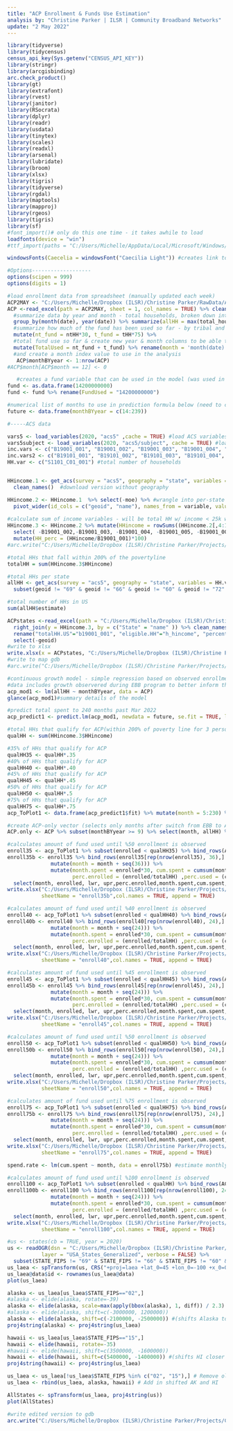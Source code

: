 ```yaml
---
title: "ACP Enrollment & Funds Use Estimation"
analysis by: "Christine Parker | ILSR | Community Broadband Networks"
update: "2 May 2022"
---
```



```r

library(tidyverse)
library(tidycensus)
census_api_key(Sys.getenv("CENSUS_API_KEY"))
library(stringr)
library(arcgisbinding)
arc.check_product()
library(gt)
library(extrafont)
library(rvest)
library(janitor)
library(RSocrata)
library(dplyr)
library(readr)
library(usdata)
library(tinytex)
library(scales)
library(readxl)
library(arsenal)
library(lubridate)
library(broom)
library(xlsx)
library(tigris)
library(tidyverse)
library(rgdal)
library(maptools)
library(mapproj)
library(rgeos)
library(tigris)
library(sf)
#font_import()# only do this one time - it takes awhile to load
loadfonts(device = "win")
#ttf_import(paths = "C:/Users/Michelle/AppData/Local/Microsoft/Windows/Fonts", recursive = TRUE)

windowsFonts(Caecelia = windowsFont("Caecilia Light")) #creates link to font to use in tables

#Options-------------------
options(scipen = 999)
options(digits = 1)
```

```r
#load enrollment data from spreadsheet (manually updated each week)
ACP2MAY <- "C:/Users/Michelle/Dropbox (ILSR)/Christine Parker/RawData/ACP/ACPWeeklyEnroll.xlsx"
ACP <-read_excel(path = ACP2MAY, sheet = 1, col_names = TRUE) %>% clean_names() %>%
  #summarize data by year and month - total households, broken down into tribal and non-tribal
  group_by(month(date), year(date)) %>% summarize(allHH = max(total_households), ntHH = max(non_tribal), tHH = max(tribal)) %>% 
  #summarize how much of the fund has been used so far - by tribal and non-tribal HH
  mutate(nt_fund = ntHH*30, t_fund = tHH*75) %>%
  #total fund use so far & create new year & month columns to be able to arrange...
  mutate(TotalUsed = nt_fund + t_fund) %>% rename(month = 'month(date)', year = 'year(date)') %>% arrange(year, month)
  #and create a month index value to use in the analysis
   ACP$monthBYyear <- 1:nrow(ACP)
#ACP$month[ACP$month == 12] <- 0

   #creates a fund variable that can be used in the model (was used in the original model set up, but is not currently being used)
fund <- as.data.frame(14200000000) 
fund <- fund %>% rename(FundUsed = "14200000000")

#numerical list of months to use in prediction formula below (need to change this after April)
future <- data.frame(monthBYyear = c(14:239))

#-----ACS data

vars5 <- load_variables(2020, "acs5" ,cache = TRUE) #load ACS variables in the 5 yr dataset
vars5subject <- load_variables(2020, "acs5/subject", cache = TRUE) #loads subject-table variables
inc.vars <- c("B19001_001", "B19001_002", "B19001_003", "B19001_004", "B19001_005" , "B19001_006", "B19001_007", "B19001_008", "B19001_009" ) #loads HH income fields from 5 year dataset (2015-2019) < $45K annual
inc.vars2 <- c("B19101_001", "B19101_002", "B19101_003", "B19101_004", "B19101_005"  ) #loads HH income fields from 5 year dataset (2015-2019)B19101_002
HH.var <- c("S1101_C01_001") #total number of households


HHincome.1 <- get_acs(survey = "acs5", geography = "state", variables = inc.vars, year = 2020, geometry = FALSE, moe_level = 95, state = NULL,cache_table = TRUE)%>%
  clean_names()  #download version without geography 

HHincome.2 <- HHincome.1  %>% select(-moe) %>% #wrangle into per-state records
  pivot_wider(id_cols = c("geoid", "name"), names_from = variable, values_from = estimate )  
  
#calculate sum of income variables - will be total HH w/ income < 25k within past 12 mo
HHincome.3 <- HHincome.2 %>% mutate(HHincome = rowSums((HHincome.2[,4:11]),na.rm = TRUE)) %>% 
  select( -B19001_002,-B19001_003, -B19001_004, -B19001_005, -B19001_006, -B19001_007, -B19001_008, -B19001_009) %>%
  mutate(HH_perc = (HHincome/B19001_001)*100) 
#arc.write("C:/Users/Michelle/Dropbox (ILSR)/Christine Parker/Projects/CBN InfoMap Requests/BroadbandingFunds/ACP/ACP/ACP.gdb/HHeligible2021",data = HHincome.3)

#total HHs that fall within 200% of the povertyline
totalHH = sum(HHincome.3$HHincome) 

#total HHs per state
allHH <- get_acs(survey = "acs5", geography = "state", variables = HH.var, year = 2020, geometry = TRUE, state = NULL, moe_level = 95, cache_table = TRUE) %>% clean_names() %>% shift_geometry(preserve_area = FALSE, position = c("below","outside"))%>% 
  subset(geoid != "69" & geoid != "66" & geoid != "60" & geoid != "72" & geoid != "78")

#total number of HHs in US
sum(allHH$estimate)

ACPstates <-read_excel(path = "C:/Users/Michelle/Dropbox (ILSR)/Christine Parker/RawData/ACP/ACPstates2MAY2022.xlsx", sheet = 1, col_names = TRUE)  %>%
  right_join(y = HHincome.3, by = c("State" = "name" )) %>% clean_names() %>% mutate(perc_EoE = (total_households/h_hincome)*100) %>%
  rename("totalHH.US"="b19001_001", "eligible.HH"="h_hincome", "percent.eligible" ="hh_perc", "perc.EligibleEnrolled" = "perc_EoE") %>%
  select(-geoid)
#write to xlsx
write.xlsx(x = ACPstates, "C:/Users/Michelle/Dropbox (ILSR)/Christine Parker/Projects/CBN InfoMap Requests/BroadbandingFunds/ACP/Affordable-Connectivity-Program-Analysis/ACPbyState.xlsx")
#write to map gdb  
#arc.write("C:/Users/Michelle/Dropbox (ILSR)/Christine Parker/Projects/CBN InfoMap Requests/BroadbandingFunds/ACP/ACP/ACP.gdb/ACPstates",data = ACPstates)

```

```r

#continuous growth model - simple regression based on observed enrollment through 22 Mar 2022
#data includes growth observered during EBB program to better inform the model
acp_mod1 <- lm(allHH ~ monthBYyear, data = ACP) 
glance(acp_mod1)#summary details of the model

#predict total spent to 240 months past Mar 2022
acp_predict1 <- predict.lm(acp_mod1, newdata = future, se.fit = TRUE, level = .95, interval = "prediction") 

#total HHs that qualify for ACP(within 200% of poverty line for 3 person HH)
qualHH <- sum(HHincome.3$HHincome)

#35% of HHs that qualify for ACP
qualHH35 <- qualHH*.35
#40% of HHs that qualify for ACP
qualHH40 <- qualHH*.40
#45% of HHs that qualify for ACP
qualHH45 <- qualHH*.45
#50% of HHs that qualify for ACP
qualHH50 <- qualHH*.5
#75% of HHs that qualify for ACP
qualHH75 <- qualHH*.75
acp_ToPlot1 <- data.frame(acp_predict1$fit) %>% mutate(month = 5:230) %>% rename(enrolled = fit)#create index which represents months - currently predicting May 2022 and beyond

#create ACP-only vector (selects only months after switch from EBB to ACP)
ACP.only <- ACP %>% subset(monthBYyear >= 9) %>% select(month, allHH) %>% rename(enrolled = allHH)

#calculates amount of fund used until %50 enrollment is observed
enroll35 <- acp_ToPlot1 %>% subset(enrolled < qualHH35) %>% bind_rows(ACP.only) %>% arrange(month) 
enroll35b <- enroll35 %>% bind_rows(enroll35[rep(nrow(enroll35), 36),] %>%
              mutate(month = month + seq(36))) %>%
              mutate(month.spent = enrolled*30, cum.spent = cumsum(month.spent),
                     perc.enrolled = (enrolled/totalHH) ,perc.used = (cum.spent /14200000000)) %>%
  select(month, enrolled, lwr, upr,perc.enrolled,month.spent,cum.spent, perc.used) %>%
write.xlsx("C:/Users/Michelle/Dropbox (ILSR)/Christine Parker/Projects/CBN InfoMap Requests/BroadbandingFunds/BroadbandFunds/enrollACP.xlsx",
           sheetName = "enroll35b",col.names = TRUE, append = TRUE)

#calculates amount of fund used until %40 enrollment is observed
enroll40 <- acp_ToPlot1 %>% subset(enrolled < qualHH40) %>% bind_rows(ACP.only) %>% arrange(month) 
enroll40b <- enroll40 %>% bind_rows(enroll40[rep(nrow(enroll40), 24),] %>%
              mutate(month = month + seq(24))) %>%
              mutate(month.spent = enrolled*30, cum.spent = cumsum(month.spent),
                     perc.enrolled = (enrolled/totalHH) ,perc.used = (cum.spent /14200000000)) %>%
  select(month, enrolled, lwr, upr,perc.enrolled,month.spent,cum.spent, perc.used) %>%
write.xlsx("C:/Users/Michelle/Dropbox (ILSR)/Christine Parker/Projects/CBN InfoMap Requests/BroadbandingFunds/BroadbandFunds/enrollACP.xlsx",
           sheetName = "enroll40",col.names = TRUE, append = TRUE)

#calculates amount of fund used until %45 enrollment is observed
enroll45 <- acp_ToPlot1 %>% subset(enrolled < qualHH45) %>% bind_rows(ACP.only) %>% arrange(month) 
enroll45b <- enroll45 %>% bind_rows(enroll45[rep(nrow(enroll45), 24),] %>%
              mutate(month = month + seq(24))) %>%
              mutate(month.spent = enrolled*30, cum.spent = cumsum(month.spent),
                     perc.enrolled = (enrolled/totalHH) ,perc.used = (cum.spent /14200000000)) %>%
  select(month, enrolled, lwr, upr,perc.enrolled,month.spent,cum.spent, perc.used) %>%
write.xlsx("C:/Users/Michelle/Dropbox (ILSR)/Christine Parker/Projects/CBN InfoMap Requests/BroadbandingFunds/BroadbandFunds/enrollACP.xlsx",
           sheetName = "enroll45",col.names = TRUE, append = TRUE)

#calculates amount of fund used until %50 enrollment is observed
enroll50 <- acp_ToPlot1 %>% subset(enrolled < qualHH50) %>% bind_rows(ACP.only) %>% arrange(month) 
enroll50b <- enroll50 %>% bind_rows(enroll50[rep(nrow(enroll50), 24),] %>%
              mutate(month = month + seq(24))) %>%
              mutate(month.spent = enrolled*30, cum.spent = cumsum(month.spent),
                     perc.enrolled = (enrolled/totalHH) ,perc.used = (cum.spent /14200000000)) %>%
  select(month, enrolled, lwr, upr,perc.enrolled,month.spent,cum.spent, perc.used) %>%
write.xlsx("C:/Users/Michelle/Dropbox (ILSR)/Christine Parker/Projects/CBN InfoMap Requests/BroadbandingFunds/BroadbandFunds/enrollACP.xlsx",
           sheetName = "enroll50",col.names = TRUE, append = TRUE)

#calculates amount of fund used until %75 enrollment is observed
enroll75 <- acp_ToPlot1 %>% subset(enrolled < qualHH75) %>% bind_rows(ACP.only) %>% arrange(month) 
enroll75b <- enroll75 %>% bind_rows(enroll75[rep(nrow(enroll75), 24),] %>%
              mutate(month = month + seq(24))) %>%
              mutate(month.spent = enrolled*30, cum.spent = cumsum(month.spent),
                     perc.enrolled = (enrolled/totalHH) ,perc.used = (cum.spent /14200000000)) %>%
  select(month, enrolled, lwr, upr,perc.enrolled,month.spent,cum.spent, perc.used) %>%
write.xlsx("C:/Users/Michelle/Dropbox (ILSR)/Christine Parker/Projects/CBN InfoMap Requests/BroadbandingFunds/BroadbandFunds/enrollACP.xlsx",
           sheetName = "enroll75",col.names = TRUE, append = TRUE)

spend.rate <- lm(cum.spent ~ month, data = enroll75b) #estimate monthly spending rate

#calculates amount of fund used until %100 enrollment is observed
enroll100 <- acp_ToPlot1 %>% subset(enrolled < qualHH) %>% bind_rows(ACP.only) %>% arrange(month) 
enroll100b <- enroll100 %>% bind_rows(enroll100[rep(nrow(enroll100), 24),] %>%
              mutate(month = month + seq(24))) %>%
              mutate(month.spent = enrolled*30, cum.spent = cumsum(month.spent),
                     perc.enrolled = (enrolled/totalHH) ,perc.used = (cum.spent /14200000000)) %>%
  select(month, enrolled, lwr, upr,perc.enrolled,month.spent,cum.spent, perc.used) %>%
write.xlsx("C:/Users/Michelle/Dropbox (ILSR)/Christine Parker/Projects/CBN InfoMap Requests/BroadbandingFunds/BroadbandFunds/enrollACP.xlsx",
           sheetName = "enroll100",col.names = TRUE, append = TRUE)


```

```r

#us <- states(cb = TRUE, year = 2020)
us <- readOGR(dsn = "C:/Users/Michelle/Dropbox (ILSR)/Christine Parker/Projects/Maps/TheFabric/TheFabric.gdb",
           layer = "USA_States_Generalized", verbose = FALSE) %>% 
  subset(STATE_FIPS != "69" & STATE_FIPS != "66" & STATE_FIPS != "60" & STATE_FIPS != "72" & STATE_FIPS != "78")
us_laea <- spTransform(us, CRS("+proj=laea +lat_0=45 +lon_0=-100 +x_0=0 +y_0=0 +a=6370997 +b=6370997 +units=m +no_defs"))
us_laea@data$id <- rownames(us_laea@data)
plot(us_laea)

alaska <- us_laea[us_laea$STATE_FIPS=="02",]
#alaska <- elide(alaska, rotate=-39)
alaska <- elide(alaska, scale=max(apply(bbox(alaska), 1, diff)) / 2.3)
#alaska <- elide(alaska, shift=c(-3000000, 1200000))
alaska <- elide(alaska, shift=c(-2100000, -2500000)) #(shifts Alaska to SW also)
proj4string(alaska) <- proj4string(us_laea)

hawaii <- us_laea[us_laea$STATE_FIPS=="15",]
hawaii <- elide(hawaii, rotate=-35)
#hawaii <- elide(hawaii, shift=c(3500000, -1600000))
hawaii <- elide(hawaii, shift=c(5400000, -1400000)) #(shifts HI closer to TX)
proj4string(hawaii) <- proj4string(us_laea)

us_laea <- us_laea[!us_laea$STATE_FIPS %in% c("02", "15"),] # Remove old AK and HI
us_laea <- rbind(us_laea, alaska, hawaii) # Add in shifted AK and HI

AllStates <- spTransform(us_laea, proj4string(us))
plot(AllStates)

#write edited version to gdb
arc.write("C:/Users/Michelle/Dropbox (ILSR)/Christine Parker/Projects/CBN InfoMap Requests/BroadbandingFunds/ACP/ACP/ACP.gdb/StateBounds", data = AllStates)
```
